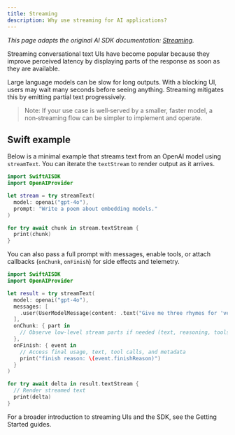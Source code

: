 ```yaml
---
title: Streaming
description: Why use streaming for AI applications?
---
```


_This page adapts the original AI SDK documentation: [Streaming](https://ai-sdk.dev/docs/foundations/streaming)._ 

Streaming conversational text UIs have become popular because they improve perceived latency by displaying parts of the response as soon as they are available.

Large language models can be slow for long outputs. With a blocking UI, users may wait many seconds before seeing anything. Streaming mitigates this by emitting partial text progressively.

> Note: If your use case is well‑served by a smaller, faster model, a non‑streaming flow can be simpler to implement and operate.

## Swift example

Below is a minimal example that streams text from an OpenAI model using `streamText`. You can iterate the `textStream` to render output as it arrives.

```swift
import SwiftAISDK
import OpenAIProvider

let stream = try streamText(
  model: openai("gpt-4o"),
  prompt: "Write a poem about embedding models."
)

for try await chunk in stream.textStream {
  print(chunk)
}
```

You can also pass a full prompt with messages, enable tools, or attach callbacks (`onChunk`, `onFinish`) for side effects and telemetry.

```swift
import SwiftAISDK
import OpenAIProvider

let result = try streamText(
  model: openai("gpt-4o"),
  messages: [
    .user(UserModelMessage(content: .text("Give me three rhymes for 'vector'.")))
  ],
  onChunk: { part in
    // Observe low-level stream parts if needed (text, reasoning, tools, etc.)
  },
  onFinish: { event in
    // Access final usage, text, tool calls, and metadata
    print("finish reason: \(event.finishReason)")
  }
)

for try await delta in result.textStream {
  // Render streamed text
  print(delta)
}
```

For a broader introduction to streaming UIs and the SDK, see the Getting Started guides.

